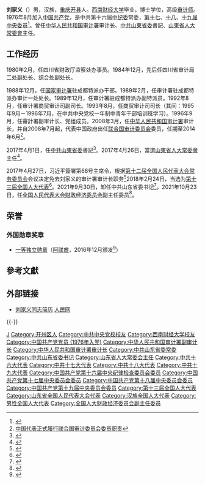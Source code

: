 {{Infobox_officeholder
|name = 刘家义
|image name = Liu Jiayi 2019.png
|width = 220px
|now    = {{CCP}}[[中国共产党山东省委员会|山東省委員會]]書記
|term_start = 2017年4月1日
|term_end = 2021年9月30日
|predecessor = [[姜异康|姜异康]]
|successor = [[李干杰|李干杰]]
|now1 = [[中华人民共和国审计署|中华人民共和国审计署]][[中华人民共和国审计署|审计长]]
|term_start1 = 2008年3月17日
|term_end1 = 2017年4月27日
|primeminister1 = [[温家宝|温家宝]]<br>[[李克强|李克强]]
|predecessor1 = [[李金华_(审计长)|李金华]]
|successor1 = [[胡泽君|胡泽君]]
|sex = 男
|different name = 
|party = {{CPC}}
|Native place = [[中国|中国]][[重庆市|重庆]]
|date of birth = {{birth date and age|1956|8|26}}
|place of birth = {{PRC}}[[四川省|四川省]][[开州区|开县]]
|date of death = 
|place of death = 
|spouse = 
|relatives = 
|educate = 
* [[西南财经大学|西南财经大学]]毕业
|past =
* <span style="color: blue;">[[中华人民共和国审计署|中华人民共和国审计署]]副审计长<br />(1996年11月－2008年3月)</span>
* <span style="color: blue;">[[中华人民共和国审计署|中华人民共和国审计署]]审计长<br />(2008年3月－2017年4月)</span>
* <span style="color: blue;">联合国审计委员会委员<br />(2008年7月－2014年6月)</span>
* <span style="color: blue;">[[中国共产党山东省委员会|中共山東省委]]書記<br />(2017年4月－2021年9月)</span>
* <span style="color: blue;">山東省人大常委會主任<br />(2017年4月－2021年10月)</span>
* <span style="color: blue;">第十三届[[全國人民代表大會財政經濟委員會|全國人民代表大會財政經濟委員會]]副主任委员<br />(2021年10月至今)</span>
|work = 
}}

'''刘家义'''（{{bd|1956年|8月26日|catIdx=L刘}}）男，汉族，[[重庆市|重庆]][[开州区|开县]]人。[[西南财经大学|西南财经大学]]毕业，博士学位，高级[[审计师|审计师]]。1976年8月加入[[中国共产党|中国共产党]]，是中共第十六届[[中纪委|中纪委]]常委，[[中国共产党第十七届中央委员会委员列表|第十七]]、[[中国共产党第十八届中央委员会委员列表|十八]]、[[中国共产党第十九届中央委员会委员|十九届中央委员]]<ref>{{cite news|title=中国共产党第十九届中央委员会委员名单|url=http://cpc.people.com.cn/19th/n1/2017/1024/c414305-29606192.html|accessdate=2017-10-24|agency=中国共产党新闻|archive-date=2020-07-18|archive-url=https://web.archive.org/web/20200718162957/http://cpc.people.com.cn/19th/n1/2017/1024/c414305-29606192.html|dead-url=no}}</ref>。曾任[[中华人民共和国审计署|中华人民共和国审计署]]审计长、[[中共山東省委|中共山東省委]]書記、[[山東省人大常委會|山東省人大常委會]]主任。

==工作经历==
1980年2月，任四川省财政厅监察处办事员。1984年12月，先后任四川省审计局二处副处长、综合处副处长。

1988年12月，任[[中华人民共和国审计署|国家审计署]]驻成都特派办干部。1989年2月，任审计署驻成都特派办审计一处处长。1989年12月，任审计署驻成都特派办副特派员。1992年8月，任审计署商贸审计司副司长。1993年8月，任商贸审计司司长（其间：1995年9月－1996年7月，在中共中央党校一年制中青年干部培训班学习）。1996年9月，任審計署副审计长、党组成员。2008年3月，任[[中华人民共和国审计署|中华人民共和国审计署]]审计长，并自2008年7月起，代表中国政府出任[[联合国审计委员会|联合国审计委员会]]委员，任期至2014年6月<ref>[http://news.mop.com/domestic/374690.shtml 中国代表正式履行联合国审计委员会委员职责]{{dead link|date=2017年11月 |bot=InternetArchiveBot |fix-attempted=yes }}</ref>。

2017年4月1日，任[[中共山東省委|中共山東省委]]書記<ref>{{cite web |url=http://district.ce.cn/newarea/sddy/201704/01/t20170401_21682622.shtml |language= |title=审计署审计长刘家义调任山东省委书记 姜异康不再担任(简历) |publisher=中国经济网 |date=2017年4月1日 |accessdate= |archive-date=2017年4月2日 |archive-url=https://web.archive.org/web/20170402080917/http://district.ce.cn/newarea/sddy/201704/01/t20170401_21682622.shtml |dead-url=no }}</ref>。2017年4月26日，當選[[山東省人大常委會|山東省人大常委會]]主任<ref>{{cite news|title=刘家义当选山东省人大常委会主任，龚正当选山东省省长|url=http://www.thepaper.cn/newsDetail_forward_1671320|accessdate=2017-04-26|newspaper=澎湃新闻|archive-date=2020-07-18|archive-url=https://web.archive.org/web/20200718163103/https://www.thepaper.cn/newsDetail_forward_1671320|dead-url=no}}</ref>。

2017年4月27日，习近平簽署第68号主席令，根据[[第十二届全国人民代表大会常务委员会|第十二届全国人民代表大会常务委员会]]会议决定免去刘家义的审计署审计长职务<ref>{{cite web|title=受权发布）中华人民共和国主席令（第六十八号）|url=http://news.xinhuanet.com/politics/2017-04/27/c_1120886570.htm|website=新华社|accessdate=2017-10-25|archive-date=2017-10-23|archive-url=https://web.archive.org/web/20171023063238/http://news.xinhuanet.com/politics/2017-04/27/c_1120886570.htm|dead-url=no}}</ref>2018年2月24日，当选为[[第十三届全国人大代表|第十三届全国人大代表]]<ref>{{Cite web|title=（受权发布）中华人民共和国第十三届全国人民代表大会代表名单-中新网|url=http://www.chinanews.com/gn/2018/02-25/8453959.shtml|accessdate=2021-02-13|work=中新网|archive-date=2018-02-27|archive-url=https://web.archive.org/web/20180227031724/http://www.chinanews.com/gn/2018/02-25/8453959.shtml}}</ref>。2021年9月30日，卸任中共山东省委书记<ref>{{cite web|title=山东省委主要负责同志职务调整 李干杰任山东省委书记|url=http://www.xinhuanet.com/2021-09/30/c_1127920007.htm|website=新华网|accessdate=2021-09-30|archive-date=2021-11-03|archive-url=https://web.archive.org/web/20211103040157/http://www.xinhuanet.com/2021-09/30/c_1127920007.htm}}</ref>。2021年10月23日，任[[全国人民代表大会财政经济委员会|全国人民代表大会财政经济委员会]]副主任委员<ref>{{cite web |title=全国人民代表大会常务委员会任命名单 |url=http://www.npc.gov.cn/npc/c30834/202110/e1af514057f84f1b9d28613ba61e7b88.shtml |accessdate=2021-10-23 |archive-date=2021-11-02 |archive-url=https://web.archive.org/web/20211102153350/http://www.npc.gov.cn/npc/c30834/202110/e1af514057f84f1b9d28613ba61e7b88.shtml }}</ref>。

==荣誉==
===外国勋章奖章===
* [[独立勋章_(阿联酋)|一等独立勋章]]（[[阿联酋|阿联酋]]，2016年12月颁发<ref>{{cite web |title=刘家义审计长获颁“阿拉伯联合酋长国一级独立勋章” |url=https://www.audit.gov.cn/n4/n24/c92197/content.html |publisher=中华人民共和国审计署 |date=2017-01-09 |accessdate=2022-01-13 |archive-date=2022-01-13 |archive-url=https://web.archive.org/web/20220113022801/https://www.audit.gov.cn/n4/n24/c92197/content.html |dead-url=no}}</ref>）

== 參考文獻 ==
{{Reflist}}

== 外部链接 ==
* [http://politics.people.com.cn/GB/shizheng/252/9667/9683/7010926.html 刘家义同志简历] {{Wayback|url=http://politics.people.com.cn/GB/shizheng/252/9667/9683/7010926.html |date=20200602065315 }} [[人民网|人民网]]

{{-}}
{{start box}}
{{s-ppo|cpc}}
{{s-before|[[姜異康|姜異康]]}}
{{s-title|[[中國共產黨山東省委員會|中國共產黨山東省委員會]]書記|2017年4月－2021年9月}}
{{s-after|[[李干杰|李干杰]]}}
{{s-par|prc-lpc}}
{{s-before|[[姜異康|姜異康]]}}
{{s-title|[[山東省人民代表大會常務委員會|山東省人民代表大會常務委員會]]主任|2017年4月－2021年10月}}
{{s-after|[[李干杰|李干杰]]}}
{{s-gov|prc}}
{{s-before|[[李金华_(审计长)|李金华]]}}
{{s-title|[[中华人民共和国审计署|中华人民共和国审计署]]审计长|2008年3月－2017年4月}}
{{s-after|[[胡澤君|胡澤君]]}}
{{end box}}

{{中华人民共和国山东省地方领导人}}
{{中华人民共和国审计署审计长}}
{{国务院/12|部门首长}}
{{国务院/11|部门首长}}
{{1995届中央党校一年制中青年干部培训班}}

{{DEFAULTSORT:Liu刘}}
[[Category:刘姓|J]]
[[Category:开州区人|Category:开州区人]]
[[Category:中共中央党校校友|Category:中共中央党校校友]]
[[Category:西南财经大学校友|Category:西南财经大学校友]]
[[Category:中国共产党党员_(1976年入党)|Category:中国共产党党员 (1976年入党)]]
[[Category:中华人民共和国审计署副审计长|Category:中华人民共和国审计署副审计长]]
[[Category:中华人民共和国审计署审计长|Category:中华人民共和国审计署审计长]]
[[Category:中共山东省委常委|Category:中共山东省委常委]]
[[Category:中共山东省委书记|Category:中共山东省委书记]]
[[Category:山东省人大常委会主任|Category:山东省人大常委会主任]]
[[Category:中共十六大代表|Category:中共十六大代表]]
[[Category:中共十七大代表|Category:中共十七大代表]]
[[Category:中共十八大代表|Category:中共十八大代表]]
[[Category:中共十九大代表|Category:中共十九大代表]]
[[Category:中国共产党第十六届中央纪律检查委员会委员|Category:中国共产党第十六届中央纪律检查委员会委员]]
[[Category:中国共产党第十七届中央委员会委员|Category:中国共产党第十七届中央委员会委员]]
[[Category:中国共产党第十八届中央委员会委员|Category:中国共产党第十八届中央委员会委员]]
[[Category:中国共产党第十九届中央委员会委员|Category:中国共产党第十九届中央委员会委员]]
[[Category:第十三届全国人大代表|Category:第十三届全国人大代表]]
[[Category:山东省全国人民代表大会代表|Category:山东省全国人民代表大会代表]]
[[Category:汉族全国人大代表|Category:汉族全国人大代表]]
[[Category:男性全国人大代表|Category:男性全国人大代表]]
[[Category:全国人大财政经济委员会副主任委员|Category:全国人大财政经济委员会副主任委员]]